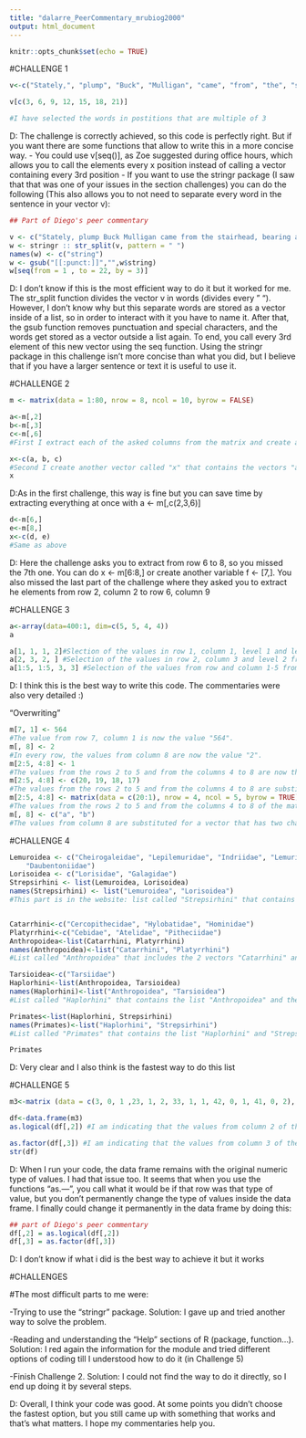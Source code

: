```yaml
---
title: "dalarre_PeerCommentary_mrubiog2000"
output: html_document
---
```


```r
knitr::opts_chunk$set(echo = TRUE)
```


#CHALLENGE 1

```r
v<-c("Stately,", "plump", "Buck", "Mulligan", "came", "from", "the", "stairhead,", "bearing", "a", "bowl", "of", "lather", "on", "which", "a", "mirror", "and", "a",  "razor", "lay", "crossed.")

v[c(3, 6, 9, 12, 15, 18, 21)]

#I have selected the words in postitions that are multiple of 3
```

D: The challenge is correctly achieved, so this code is perfectly right. But if you want there are some functions that allow to write this in a more concise way.
    - You could use v[seq()], as Zoe suggested during office hours, which allows you to call the elements every x position instead of calling a vector containing every 3rd position
    - If you want to use the stringr package (I saw that that was one of your issues in the section challenges) you can do the following (This also allows you to not need to separate every word in the sentence in your vector v):

```r
## Part of Diego's peer commentary

v <- c("Stately, plump Buck Mulligan came from the stairhead, bearing a bowl of lather on which a mirror and a razor lay crossed.")
w <- stringr :: str_split(v, pattern = " ")
names(w) <- c("string")
w <- gsub("[[:punct:]]","",w$string)
w[seq(from = 1 , to = 22, by = 3)]

```
D: I don't know if this is the most efficient way to do it but it worked for me. The str_split function divides the vector v in words (divides every " "). However, I don't know why but this separate words are stored as a vector inside of a list, so in order to interact with it you have to name it. After that, the gsub function removes punctuation and special characters, and the words get stored as a vector outside a list again. To end, you call every 3rd element of this new vector using the seq function.
Using the stringr package in this challenge isn't more concise than what you did, but I believe that if you have a larger sentence or text it is useful to use it.


#CHALLENGE 2

```r
m <- matrix(data = 1:80, nrow = 8, ncol = 10, byrow = FALSE)

a<-m[,2]
b<-m[,3]
c<-m[,6]
#First I extract each of the asked columns from the matrix and create a vector with the values of each column.

x<-c(a, b, c)
#Second I create another vector called "x" that contains the vectors "a", "b" and "c".
x
```

D:As in the first challenge, this way is fine but you can save time by extracting everything at once with a <- m[,c(2,3,6)]

```r
d<-m[6,]
e<-m[8,]
x<-c(d, e)
#Same as above
```

D: Here the challenge asks you to extract from row 6 to 8, so you missed the 7th one. You can do x <- m[6:8,] or create another variable f <- [7,].
You also missed the last part of the challenge where they asked you to extract he elements from row 2, column 2 to row 6, column 9 

#CHALLENGE 3

```r
a<-array(data=400:1, dim=c(5, 5, 4, 4))
a

a[1, 1, 1, 2]#Slection of the values in row 1, column 1, level 1 and level set 2.
a[2, 3, 2, ] #Selection of the values in row 2, column 3 and level 2 from every level set.
a[1:5, 1:5, 3, 3] #Selection of the values from row and column 1-5 from level 3 of the level set 3.
```

D: I think this is the best way to write this code. The commentaries were also very detailed :)

"Overwriting" 

```r
m[7, 1] <- 564
#The value from row 7, column 1 is now the value "564".
m[, 8] <- 2
#In every row, the values from column 8 are now the value "2".
m[2:5, 4:8] <- 1
#The values from the rows 2 to 5 and from the columns 4 to 8 are now the value "1".
m[2:5, 4:8] <- c(20, 19, 18, 17)
#The values from the rows 2 to 5 and from the columns 4 to 8 are substitued for the values from vector "c".
m[2:5, 4:8] <- matrix(data = c(20:1), nrow = 4, ncol = 5, byrow = TRUE)
#The values from the rows 2 to 5 and from the columns 4 to 8 of the matrix called "m" are substituted for the values from a new matrix called "matrix" with 4 rows and 5 columns. "matrix" contains values from 20 to 1 (descending order) ordered by rows.
m[, 8] <- c("a", "b")
#The values from column 8 are substituted for a vector that has two characters: "a" and "b". As there are 8 rows in the matrix and the vector only contains 2 values, "a" and "b" are repeated.
```


#CHALLENGE 4

```r
Lemuroidea <- c("Cheirogaleidae", "Lepilemuridae", "Indriidae", "Lemuridae",
    "Daubentoniidae")
Lorisoidea <- c("Lorisidae", "Galagidae")
Strepsirhini <- list(Lemuroidea, Lorisoidea)
names(Strepsirhini) <- list("Lemuroidea", "Lorisoidea")
#This part is in the website: list called "Strepsirhini" that contains the vectors "Lemuroidea" and "Lorisoidea"


Catarrhini<-c("Cercopithecidae", "Hylobatidae", "Hominidae")
Platyrrhini<-c("Cebidae", "Atelidae", "Pitheciidae")
Anthropoidea<-list(Catarrhini, Platyrrhini)
names(Anthropoidea)<-list("Catarrhini", "Platyrrhini")
#List called "Anthropoidea" that includes the 2 vectors "Catarrhini" and "Platyrrhini".

Tarsioidea<-c("Tarsiidae")
Haplorhini<-list(Anthropoidea, Tarsioidea)
names(Haplorhini)<-list("Anthropoidea", "Tarsioidea")
#List called "Haplorhini" that contains the list "Anthropoidea" and the vector "Tarsioidea".

Primates<-list(Haplorhini, Strepsirhini)
names(Primates)<-list("Haplorhini", "Strepsirhini")
#List called "Primates" that contains the list "Haplorhini" and "Strepsirhini".

Primates
```
D: Very clear and I also think is the fastest way to do this list


#CHALLENGE 5

```r
m3<-matrix (data = c(3, 0, 1 ,23, 1, 2, 33, 1, 1, 42, 0, 1, 41, 0, 2), nrow=5, ncol=3, byrow=TRUE)

df<-data.frame(m3)
as.logical(df[,2]) #I am indicating that the values from column 2 of the data frame become logical values.

as.factor(df[,3]) #I am indicating that the values from column 3 of the data frame become factor values (1 or 2).
str(df)
```
D: When I run your code, the data frame remains with the original numeric type of values. I had that issue too. It seems that when you use the functions "as.---", you call what it would be if that row was that type of value, but you don't permanently change the type of values inside the data frame. I finally could change it permanently in the data frame by doing this:

```r
## part of Diego's peer commentary
df[,2] = as.logical(df[,2])
df[,3] = as.factor(df[,3])
```

D: I don't know if what i did is the best way to achieve it but it works

#CHALLENGES

#The most difficult parts to me were:
  
  -Trying to use the "stringr" package. Solution: I gave up and tried another way to solve the problem.
  
  -Reading and understanding the "Help" sections of R (package, function...). Solution: I red again the information for the module and tried different options of coding till I understood how to do it (in Challenge 5)
  
  -Finish Challenge 2. Solution: I could not find the way to do it directly, so I end up doing it by several steps.

D: Overall, I think your code was good. At some points you didn't choose the fastest option, but you still came up with something that works and that's what matters. I hope my commentaries help you.
  
